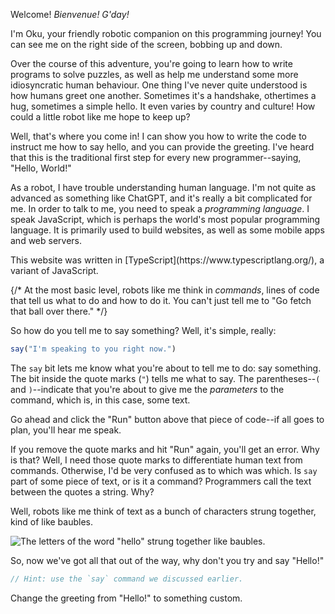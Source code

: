 
Welcome! _Bienvenue!_ _G'day!_

I'm Oku, your friendly robotic companion on this programming journey! You can see me on the right side of the screen, bobbing up and down.

Over the course of this adventure, you're going to learn how to write programs to solve puzzles, as well as help me understand some more idiosyncratic human behaviour. One thing I've never quite understood is how humans greet one another. Sometimes it's a handshake, othertimes a hug, sometimes a simple hello. It even varies by country and culture! How could a little robot like me hope to keep up?

Well, that's where you come in! I can show you how to write the code to instruct me how to say hello, and you can provide the greeting. I've heard that this is the traditional first step for every new programmer--saying, "Hello, World!"

As a robot, I have trouble understanding human language. I'm not quite as advanced as something like ChatGPT, and it's really a bit complicated for me. In order to talk to me, you need to speak a _programming language_. I speak JavaScript, which is perhaps the world's most popular programming language. It is primarily used to build websites, as well as some mobile apps and web servers.

<FunFact>
    This website was written in [TypeScript](https://www.typescriptlang.org/), a
    variant of JavaScript.
</FunFact>

{/* At the most basic level, robots like me think in *commands*, lines of code that tell us what to do and how to do it. You can't just tell me to "Go fetch that ball over there." */}

So how do you tell me to say something? Well, it's simple, really:

```javascript
say("I'm speaking to you right now.")
```

The `say` bit lets me know what you're about to tell me to do: say something. The bit inside the <DocLink symbol="quotes">quote marks (`"`)</DocLink> tells me what to say. The <DocLink symbol="parantheses">parentheses</DocLink>--`(` and `)`--indicate that you're about to give me the _parameters_ to the command, which is, in this case, some text.

Go ahead and click the "Run" button above that piece of code--if all goes to plan, you'll hear me speak.

If you remove the quote marks and hit "Run" again, you'll get an error. Why is that? Well, I need those quote marks to differentiate human text from commands. Otherwise, I'd be very confused as to which was which. Is `say` part of some piece of text, or is it a command? Programmers call the text between the quotes a <DocLink symbol="string">string</DocLink>. Why?

Well, robots like me think of text as a bunch of <DocLink symbol="character">characters</DocLink> strung together, kind of like baubles.

![The letters of the word "hello" strung together like baubles.](string.svg)

<YourTurn>
So, now we've got all that out of the way, why don't you try and say "Hello!"

```javascript
// Hint: use the `say` command we discussed earlier.
```

<Challenge difficulty="easy">Change the greeting from "Hello!" to something custom.</Challenge>
</YourTurn>

